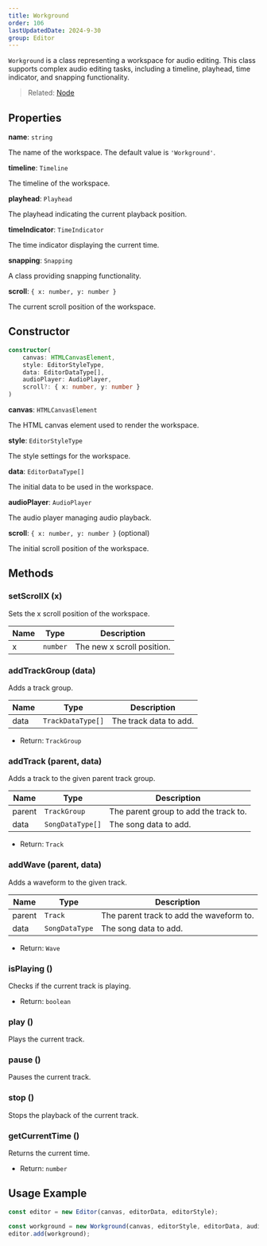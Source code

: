```yaml
---
title: Workground
order: 106
lastUpdatedDate: 2024-9-30
group: Editor
---
```


`Workground` is a class representing a workspace for audio editing.
This class supports complex audio editing tasks, including a timeline, playhead, time indicator, and snapping functionality.

> Related: [Node](/docs/renderer/container)

## Properties

**name**: `string`

The name of the workspace. The default value is `'Workground'`.

**timeline**: `Timeline`

The timeline of the workspace.

**playhead**: `Playhead`

The playhead indicating the current playback position.

**timeIndicator**: `TimeIndicator`

The time indicator displaying the current time.

**snapping**: `Snapping`

A class providing snapping functionality.

**scroll**: `{ x: number, y: number }`

The current scroll position of the workspace.

## Constructor

```typescript
constructor(
    canvas: HTMLCanvasElement,
    style: EditorStyleType,
    data: EditorDataType[],
    audioPlayer: AudioPlayer,
    scroll?: { x: number, y: number }
)
```

**canvas**: `HTMLCanvasElement`

The HTML canvas element used to render the workspace.

**style**: `EditorStyleType`

The style settings for the workspace.

**data**: `EditorDataType[]`

The initial data to be used in the workspace.

**audioPlayer**: `AudioPlayer`

The audio player managing audio playback.

**scroll**: `{ x: number, y: number }` (optional)

The initial scroll position of the workspace.

## Methods

### setScrollX (x)

Sets the x scroll position of the workspace.

| Name | Type     | Description                |
| ---- | -------- | -------------------------- |
| x    | `number` | The new x scroll position. |

### addTrackGroup (data)

Adds a track group.

| Name | Type              | Description            |
| ---- | ----------------- | ---------------------- |
| data | `TrackDataType[]` | The track data to add. |

- Return: `TrackGroup`

### addTrack (parent, data)

Adds a track to the given parent track group.

| Name   | Type             | Description                           |
| ------ | ---------------- | ------------------------------------- |
| parent | `TrackGroup`     | The parent group to add the track to. |
| data   | `SongDataType[]` | The song data to add.                 |

- Return: `Track`

### addWave (parent, data)

Adds a waveform to the given track.

| Name   | Type           | Description                              |
| ------ | -------------- | ---------------------------------------- |
| parent | `Track`        | The parent track to add the waveform to. |
| data   | `SongDataType` | The song data to add.                    |

- Return: `Wave`

### isPlaying ()

Checks if the current track is playing.

- Return: `boolean`

### play ()

Plays the current track.

### pause ()

Pauses the current track.

### stop ()

Stops the playback of the current track.

### getCurrentTime ()

Returns the current time.

- Return: `number`

## Usage Example

```typescript
const editor = new Editor(canvas, editorData, editorStyle);

const workground = new Workground(canvas, editorStyle, editorData, audioPlayer);
editor.add(workground);
```
